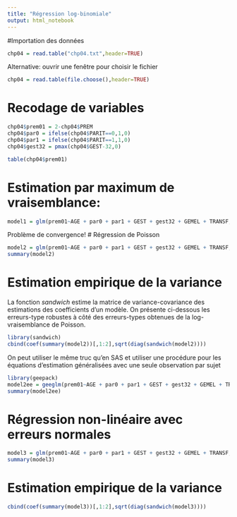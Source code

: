 ```yaml
---
title: "Régression log-binomiale"
output: html_notebook
---
```


#Importation des données

```r
chp04 = read.table("chp04.txt",header=TRUE)
```
Alternative: ouvrir une fenêtre pour choisir le fichier
```r
chp04 = read.table(file.choose(),header=TRUE)
```

# Recodage de variables
```r
chp04$prem01 = 2-chp04$PREM
chp04$par0 = ifelse(chp04$PARIT==0,1,0)
chp04$par1 = ifelse(chp04$PARIT==1,1,0)
chp04$gest32 = pmax(chp04$GEST-32,0)

table(chp04$prem01)
```

# Estimation par maximum de vraisemblance: 
```r
model1 = glm(prem01~AGE + par0 + par1 + GEST + gest32 + GEMEL + TRANSF,data=chp04,family=binomial(link="log"))
```

Problème de convergence!
# Régression de Poisson

```r
model2 = glm(prem01~AGE + par0 + par1 + GEST + gest32 + GEMEL + TRANSF,data=chp04,family=poisson(link="log"))
summary(model2)
```

# Estimation empirique de la variance

La fonction *sandwich* estime la matrice de variance-covariance des estimations des coefficients d'un modèle. On présente ci-dessous les erreurs-type robustes à côté des erreurs-types obtenues de la log-vraisemblance de Poisson.
```r
library(sandwich)
cbind(coef(summary(model2))[,1:2],sqrt(diag(sandwich(model2)))) 
```
On peut utiliser le même truc qu'en SAS et utiliser une procédure pour les équations d'estimation généralisées avec une seule observation par sujet
```r
library(geepack)
model2ee = geeglm(prem01~AGE + par0 + par1 + GEST + gest32 + GEMEL + TRANSF,data=chp04,family=poisson(link="log"),id=IDN,scale.fix = T)
summary(model2ee)
```

# Régression non-linéaire avec erreurs normales

```r
model3 = glm(prem01~AGE + par0 + par1 + GEST + gest32 + GEMEL + TRANSF,data=chp04,family=gaussian(link="log"),start=rep(0,8))
summary(model3)
```

# Estimation empirique de la variance
```r
cbind(coef(summary(model3))[,1:2],sqrt(diag(sandwich(model3)))) 
```

